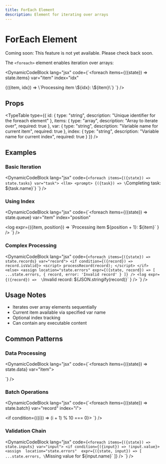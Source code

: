 ```yaml
---
title: ForEach Element
description: Element for iterating over arrays
---
```


# ForEach Element

<Banner className="bg-blue-500 text-white rounded-lg">Coming soon: This feature is not yet available. Please check back soon.</Banner>

The `<foreach>` element enables iteration over arrays:

<DynamicCodeBlock lang="jsx" code={`<foreach 
  items={({state}) => state.items}
  var="item"
  index="idx"
>
  <llm>
    <prompt>
      {({item, idx}) => \`Processing item \${idx}: \${item}\`}
    </prompt>
  </llm>
</foreach>`} />

## Props

<TypeTable type={{
    id: {
      type: "string",
      description: "Unique identifier for the foreach element"
    },
    items: {
      type: "array",
      description: "Array to iterate over",
      required: true
    },
    var: {
      type: "string",
      description: "Variable name for current item",
      required: true
    },
    index: {
      type: "string",
      description: "Variable name for current index",
      required: true
    }
  }} />

## Examples

### Basic Iteration

<DynamicCodeBlock lang="jsx" code={`<foreach items={({state}) => state.tasks} var="task">
  <llm>
    <prompt>
      {({task}) => \`Completing task: \${task.name}\`}
    </prompt>
  </llm>
</foreach>`} />

### Using Index

<DynamicCodeBlock lang="jsx" code={`<foreach 
  items={({state}) => state.queue} 
  var="item" 
  index="position"
>
  <log expr={({item, position}) => 
    \`Processing item \${position + 1}: \${item}\`
  } />
</foreach>`} />

### Complex Processing

<DynamicCodeBlock lang="jsx" code={`<foreach items={({state}) => state.records} var="record">
  <if condition={({record}) => record.isValid}>
    <script>
      processRecord(record);
    </script>
  </if>
  <else>
    <assign location="state.errors" expr={({state, record}) => [
      ...state.errors,
      { record, error: 'Invalid record' }
    ]} />
    <log expr={({record}) => 
      \`Invalid record: \${JSON.stringify(record)}\`
    } />
  </else>
</foreach>`} />

## Usage Notes

- Iterates over array elements sequentially
- Current item available via specified var name
- Optional index tracking
- Can contain any executable content


## Common Patterns

### Data Processing

<DynamicCodeBlock lang="jsx" code={`<foreach items={({state}) => state.data} var="item">
  <script>
    const processed = transform(item);
    _dataModel.setValue("state.results", 
      [...state.results, processed]
    );
  </script>
</foreach>`} />

### Batch Operations

<DynamicCodeBlock lang="jsx" code={`<foreach items={({state}) => state.batch} var="record" index="i">
  <script>
    const response = await fetch('https://api.example.com/process', {
      method: 'POST',
      body: JSON.stringify({
        id: record.id,
        data: record.data
      })
    });
    _dataModel.setValue('state.responses', [
      ...state.responses,
      await response.json()
    ]);
  </script>
  
  <if condition={({i}) => (i + 1) % 10 === 0}>
    <log expr="Batch checkpoint reached" />
  </if>
</foreach>`} />

### Validation Chain

<DynamicCodeBlock lang="jsx" code={`<foreach items={({state}) => state.inputs} var="input">
  <if condition={({input}) => !input.value}>
    <assign 
      location="state.errors" 
      expr={({state, input}) => [
        ...state.errors,
        \`Missing value for \${input.name}\`
      ]}
    />
    <assign
      location="state.isValid"
      expr={false}
    />
  </if>
</foreach>`} />
